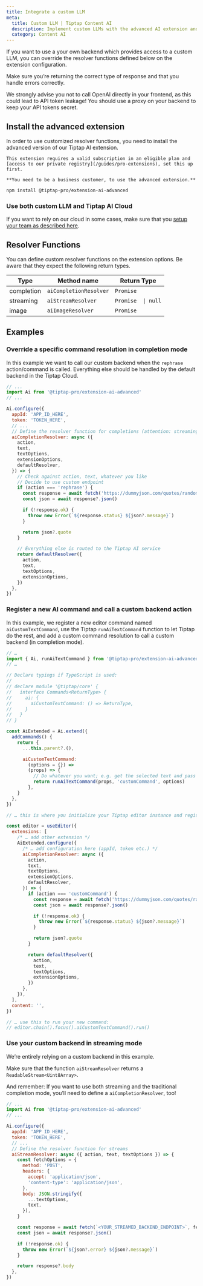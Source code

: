 ```yaml
---
title: Integrate a custom LLM
meta:
  title: Custom LLM | Tiptap Content AI
  description: Implement custom LLMs with the advanced AI extension and override resolver functions in your editor. Learn more in the docs!
  category: Content AI
---
```



If you want to use a your own backend which provides access to a custom LLM, you can override the resolver functions defined below on the extension configuration.

Make sure you’re returning the correct type of response and that you handle errors correctly.

<Callout title="Heads up!" variant="hint">

We strongly advise you not to call OpenAI directly in your frontend, as this could lead to API token leakage! You should use a proxy on your backend to keep your API tokens secret.

</Callout>

## Install the advanced extension

In order to use customized resolver functions, you need to install the advanced version of our Tiptap AI extension.

<Callout title="Pro Extension" variant="warning">

    This extension requires a valid subscription in an eligible plan and [access to our private registry](/guides/pro-extensions), set this up first.

    **You need to be a business customer, to use the advanced extension.**

</Callout>

```bash
npm install @tiptap-pro/extension-ai-advanced
```

### Use both custom LLM and Tiptap AI Cloud

If you want to rely on our cloud in some cases, make sure that you [setup your team as described here](/content-ai/getting-started/install#set-up-tiptap-ai-for-your-team).

## Resolver Functions

You can define custom resolver functions on the extension options. Be aware that they expect the following return types.

| Type       | Method name            | Return Type        |
| ---------- | ---------------------- | ------------------ |
| completion | `aiCompletionResolver` | `Promise`          |
| streaming  | `aiStreamResolver`     | `Promise  \| null` |
| image      | `aiImageResolver`      | `Promise`          |

## Examples

### Override a specific command resolution in completion mode

In this example we want to call our custom backend when the `rephrase` action/command is called.
Everything else should be handled by the default backend in the Tiptap Cloud.

```js
// ...
import Ai from '@tiptap-pro/extension-ai-advanced'
// ...

Ai.configure({
  appId: 'APP_ID_HERE',
  token: 'TOKEN_HERE',
  // ...
  // Define the resolver function for completions (attention: streaming and image have to be defined separately!)
  aiCompletionResolver: async ({
    action,
    text,
    textOptions,
    extensionOptions,
    defaultResolver,
  }) => {
    // Check against action, text, whatever you like
    // Decide to use custom endpoint
    if (action === 'rephrase') {
      const response = await fetch('https://dummyjson.com/quotes/random')
      const json = await response?.json()

      if (!response.ok) {
        throw new Error(`${response.status} ${json?.message}`)
      }

      return json?.quote
    }

    // Everything else is routed to the Tiptap AI service
    return defaultResolver({
      action,
      text,
      textOptions,
      extensionOptions,
    })
  },
})
```

### Register a new AI command and call a custom backend action

In this example, we register a new editor command named `aiCustomTextCommand`, use the Tiptap `runAiTextCommand` function to let Tiptap do the rest, and add a custom command resolution to call a custom backend (in completion mode).

```js
// …
import { Ai, runAiTextCommand } from '@tiptap-pro/extension-ai-advanced'
// …

// Declare typings if TypeScript is used:
//
// declare module '@tiptap/core' {
//   interface Commands<ReturnType> {
//     ai: {
//       aiCustomTextCommand: () => ReturnType,
//     }
//   }
// }

const AiExtended = Ai.extend({
  addCommands() {
    return {
      ...this.parent?.(),

      aiCustomTextCommand:
        (options = {}) =>
        (props) => {
          // Do whatever you want; e.g. get the selected text and pass it to the specific command resolution
          return runAiTextCommand(props, 'customCommand', options)
        },
    }
  },
})

// … this is where you initialize your Tiptap editor instance and register the extended extension

const editor = useEditor({
  extensions: [
    /* … add other extension */
    AiExtended.configure({
      /* … add configuration here (appId, token etc.) */
      aiCompletionResolver: async ({
        action,
        text,
        textOptions,
        extensionOptions,
        defaultResolver,
      }) => {
        if (action === 'customCommand') {
          const response = await fetch('https://dummyjson.com/quotes/random')
          const json = await response?.json()

          if (!response.ok) {
            throw new Error(`${response.status} ${json?.message}`)
          }

          return json?.quote
        }

        return defaultResolver({
          action,
          text,
          textOptions,
          extensionOptions,
        })
      },
    }),
  ],
  content: '',
})

// … use this to run your new command:
// editor.chain().focus().aiCustomTextCommand().run()
```

### Use your custom backend in streaming mode

We’re entirely relying on a custom backend in this example.

Make sure that the function `aiStreamResolver` returns a `ReadableStream<Uint8Array>`.

And remember: If you want to use both streaming and the traditional completion mode, you’ll need to define a `aiCompletionResolver`, too!

```js
// ...
import Ai from '@tiptap-pro/extension-ai-advanced'
// ...

Ai.configure({
  appId: 'APP_ID_HERE',
  token: 'TOKEN_HERE',
  // ...
  // Define the resolver function for streams
  aiStreamResolver: async ({ action, text, textOptions }) => {
    const fetchOptions = {
      method: 'POST',
      headers: {
        accept: 'application/json',
        'content-type': 'application/json',
      },
      body: JSON.stringify({
        ...textOptions,
        text,
      }),
    }

    const response = await fetch(`<YOUR_STREAMED_BACKEND_ENDPOINT>`, fetchOptions)
    const json = await response?.json()

    if (!response.ok) {
      throw new Error(`${json?.error} ${json?.message}`)
    }

    return response?.body
  },
})
```
